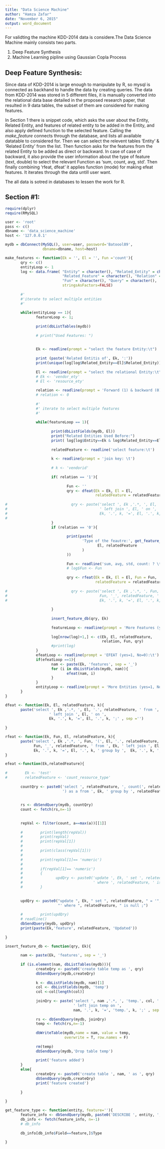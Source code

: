 ---
title: "Data Science Machine"
author: "Hamza Zafar"
date: "November 6, 2015"
output: word_document
---

For validting the machine KDD-2014 data is considere.The Data Science Machine mainly consists two parts.

1. Deep Feature Synthesis
2. Machine Learning pipline using Gaussian Copla Process


## Deep Feature Synthesis:
Since data of KDD-2014 is large enough to manipulate by R, so mysql is connected as backhand to handle the data by creating queries.
The data from KDD-2014 was stored in 5 different files, it is manually converted into the relational data base detailed in the proposed research paper, that resulted in 9 data tables, the subset of them are considered for making features.

In Section 1 there is snippet code, which asks the user about the Entity, Related Entity, and features of related entity to be added in the Entity, and also apply defined function to the selected feature.
Calling the *make_feature* connects through the database, and lists all available datatable to considered for. Then we can select the relevent tables 'Entity' & 'Related Entity' from the list. Then function asks for the features from the related Entity to be added as direct or backward. In case of case of backward, it also provide the user information about the type of feature (text, double) to select the relevant Function as 'sum, count, avg, std'. Then finally combining 'rfeat, dfeat' it applies function (mode) for making efeat features.
It iterates through the data untill user want.

The all data is sotred in databases to lessen the work for R.



## Section #1:

```{r loading_packages&Db, echo=T, warning= F, error=F, echo=T, message=F}
require(dplyr)
require(RMySQL)

user <- 'root'
pass <- c()
dbname <- 'data_science_machine'
host <- '127.0.0.1'

```

```{r connectDb, message=F,echo=F, error=F, warning=F}

mydb = dbConnect(MySQL(), user=user, password='Batoool89', 
                 dbname=dbname, host=host)


```


```{r make_feature, echo=T, results=T}
make_features <- function(Ek = '', El = '', Fun ='count'){
       qry <- c()
       entityLoop <- 1
       log <- data.frame( "Entity" = character(), "Related_Entity" = character(),
                          "Related_Feature" = character(), "Relation" = integer(),
                          "Fun" = character(), "Query" = character(),
                          stringsAsFactors=FALSE) 
       
       #'
       #'iterate to select multiple entities
       #'
       
       while(entityLoop == 1){
              featureLoop <- 1;
              
              print(dbListTables(mydb))
              
              # print("Used Features: ")
              
              
              Ek <- readline(prompt = "select the feature Entity:\t")
              
              print (paste('Related Entitis of', Ek, ':'))
              print(unique(log[log$Related_Entity==El]$Related_Entity))
              
              El <- readline(prompt = "select the relational Entity:\t")
              # Ek <- 'vendor_ety'
              # El <- 'resource_ety'
              
              relation <- readline(prompt = 'Forward (1) & backward (0):\t')
              # relation <- 0
              
              #'
              #' iterate to select multiple features
              #'
              
              while(featureLoop == 1){
                     
                     print(dbListFields(mydb, El))
                     print("Related Entities Used Before:")
                     print( log[log$Entity==Ek & log$Related_Entity==El]$Related_Feature)
                     
                     relatedFeature <- readline('select feature:\t')
                     
                     k <- readline(prompt = 'join key: \t')
                     
                     # k <- 'vendorid'
                     
                     if( relation == '1'){
                            
                            Fun <- ''
                            qry <- dfeat(Ek = Ek, El = El,
                                         relatedFeature = relatedFeature, k = k)
                            
#                             qry <- paste('select ', Ek ,'.*, ', El, '.', relatedFeature, ' from ', Ek, 
#                                          ' left join ', El, ' on ', 
#                                          Ek, '.', k, '=', El, '.', k, ';' , sep ='')
#                             
                     }
                     if (relation == '0'){
                            
                            print(paste(
                                   'Type of the feautre:', get_feature_type(
                                          El, relatedFeature
                                   )
                            ))
                            
                            Fun <- readline('sum, avg, std, count: ? \t')
                            # log$Fun <- Fun
                            
                            qry <- rfeat(Ek = Ek, El = El, Fun = Fun,
                                         relatedFeature = relatedFeature, k = k)                            
                            
#                             qry <- paste('select ', Ek ,'.*, ', Fun, '(', El, '.', relatedFeature, ') as ',
#                                          Fun, '_', relatedFeature, ' from ', Ek, ' left join ', El, ' on ', 
#                                          Ek, '.', k, '=', El, '.', k, ' group by ',  Ek, '.', k, ';' , sep ='')
                            
                     }
                     
                     insert_feature_db(qry, Ek)
                     
                     featureLoop <- readline(prompt = 'More Features (yes=1, No=0):\t')
                     
                     log[nrow(log)+1,] <- c(Ek, El, relatedFeature, 
                                            relation, Fun, qry)
                     #print(log)
              }
              efeatLoop <- readline(prompt = 'EFEAT (yes=1, No=0):\t')
              if(efeatLoop ==1){
                     nam <- paste(Ek, 'features', sep = '_')
                     for (i in dbListFields(mydb, nam)){
                            efeat(nam, i)
                     }
              }
              entityLoop <- readline(prompt = 'More Entities (yes=1, No=0):\t')
       }
}
```

```{r feat, echo=T, results=T}
dfeat <- function(Ek, El, relatedFeature, k){
       paste('select ', Ek ,'.*, ', El, '.', relatedFeature, ' from ', Ek, 
                    ' left join ', El, ' on ', 
                    Ek, '.', k, '=', El, '.', k, ';' , sep ='')
       
}

rfeat <- function(Ek, Fun, El, relatedFeature, k){
       paste('select ', Ek ,'.*, ', Fun, '(', El, '.', relatedFeature, ') as ',
             Fun, '_', relatedFeature, ' from ', Ek, ' left join ', El, ' on ', 
             Ek, '.', k, '=', El, '.', k, ' group by ',  Ek, '.', k, ';' , sep ='')
}

efeat <-function(Ek,relatedFeature){
       
#        Ek <- 'test'
#        relatedFeature <- 'count_resource_type'
       
       countQry <- paste0('select ', relatedFeature, ', count(', relatedFeature,
                          ') as a from ', Ek, ' group by ', relatedFeature, ';')
       
       
       rs <- dbSendQuery(mydb, countQry)
       count <- fetch(rs,n=-1)
       
       
       repVal <- filter(count, a==max(a))[[1]]
       
       #        print(length(repVal))
       #        print(repVal)
       #        print(repVal[1])
       #        
       #        print(class(repVal[1]))
       #        
       #        print(repVal[1]== 'numeric')
       #        
       #        if(repVal[1]== 'numeric')
       #        {
       #               updQry <- paste0('update ', Ek, ' set ', relatedFeature, ' = ', repVal[1],
       #                                ' where ', relatedFeature, ' is null ;')
       #        }
       
       
       updQry <- paste0("update ", Ek, " set ", relatedFeature, " = '", repVal[1],
                        "' where ", relatedFeature, " is null ;")
       
       #        print(updQry)
       # readline()
       dbSendQuery(mydb, updQry)
       print(paste(Ek,'feature', relatedFeature, 'Updated'))
       
}

```

```{r insertDb, echo=T, results=T}
insert_feature_db <- function(qry, Ek){
       
       nam <- paste(Ek, 'features', sep = '_')
       
       if (is.element(nam, dbListTables(mydb))){
              createQry <- paste0('create table temp as ', qry)
              dbSendQuery(mydb,createQry)
              
              k <- dbListFields(mydb, nam)[1]
              col <- dbListFields(mydb, 'temp')
              col <-col[length(col)]
              
              joinQry <- paste('select ', nam ,'.*, ', 'temp.', col, ' from ', nam, 
                               ' left join temp on ', 
                               nam, '.', k, '=', 'temp.', k, ';' , sep ='')
              
              rs <- dbSendQuery(mydb, joinQry)
              temp <- fetch(rs,n=-1)
              
              dbWriteTable(mydb,name = nam, value = temp,
                           overwrite = T, row.names = F)
              
              rm(temp)
              dbSendQuery(mydb,'Drop table temp')
              
              print('feature added')
       }       
       else{
              createQry <- paste0('create table ', nam, ' as ', qry)
              dbSendQuery(mydb,createQry)
              print('feature created')
              
       }
       
}

get_feature_type <- function(entity, feature=''){
       feature_info <- dbSendQuery(mydb, paste0('DESCRIBE ', entity, ';'))
       db_info <- fetch(feature_info, n=-1)
       # db_info
       
       db_info[db_info$Field==feature,]$Type
       
}
```
